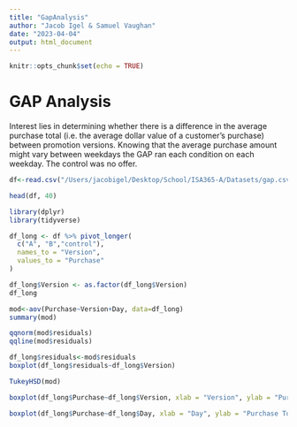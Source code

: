 ```yaml
---
title: "GapAnalysis"
author: "Jacob Igel & Samuel Vaughan"
date: "2023-04-04"
output: html_document
---
```


```r
knitr::opts_chunk$set(echo = TRUE)
```

# GAP Analysis

Interest lies in determining whether there is a difference in the average purchase total (i.e. the average dollar value of a customer’s purchase) between promotion versions. Knowing that the average purchase amount might vary between weekdays the GAP ran each condition on each weekday. The control was no offer.

```r
df<-read.csv("/Users/jacobigel/Desktop/School/ISA365-A/Datasets/gap.csv", stringsAsFactors = TRUE)

head(df, 40)
```

```r
library(dplyr)
library(tidyverse)

df_long <- df %>% pivot_longer(
  c("A", "B","control"),
  names_to = "Version", 
  values_to = "Purchase"
)

df_long$Version <- as.factor(df_long$Version)
df_long


```
```r
mod<-aov(Purchase~Version+Day, data=df_long)
summary(mod)
```
```r
qqnorm(mod$residuals)
qqline(mod$residuals)
```
```r
df_long$residuals<-mod$residuals
boxplot(df_long$residuals~df_long$Version)
```
```r
TukeyHSD(mod)
```


```r
boxplot(df_long$Purchase~df_long$Version, xlab = "Version", ylab = "Purchase Total Amount")
```
```r
boxplot(df_long$Purchase~df_long$Day, xlab = "Day", ylab = "Purchase Total Amount")
```
